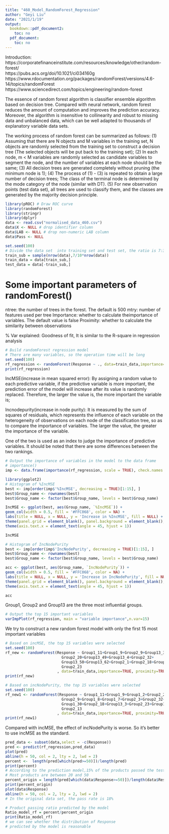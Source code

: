 ---
title: "460_Model_RandomForest_Regression"
author: "Geyi Liu"
date: "2021/1/19"
output:
  bookdown::pdf_document2:
    toc: no
  pdf_document:
    toc: no
---

Introduction:
https://corporatefinanceinstitute.com/resources/knowledge/other/random-forest/  
https://pubs.acs.org/doi/10.1021/ci034160g  
https://www.rdocumentation.org/packages/randomForest/versions/4.6-14/topics/randomForest  
https://www.sciencedirect.com/topics/engineering/random-forest  

The essence of random forest algorithm is classifier ensemble algorithm based on decision tree. Compared with neural network, random forest reduces the amount of computation and improves the prediction accuracy. Moreover, the algorithm is insensitive to collinearity and robust to missing data and unbalanced data, which can be well adapted to thousands of explanatory variable data sets.

The working process of random forest can be summarized as follows:
(1)	Assuming that there are N objects and M variables in the training set, N objects are randomly selected from the training set to construct a decision tree (The selected objects will be put back to the training set);
(2)	In each node, m < M variables are randomly selected as candidate variables to segment the node, and the number of variables at each node should be the same;
(3)	All decision trees are generated completely without pruning (the minimum node is 1);
(4)	The process of (1) - (3) is repeated to obtain a large number of decision trees; The class of the terminal node is determined by the mode category of the node (similar with DT).
(5)	For new observation points (test data set), all trees are used to classify them, and the classes are generated by the majority decision principle.


```{r}
library(pROC) # Draw ROC curve
library(randomForest)
library(stringr)
library(dplyr)
data <- read.csv("normalised_data_460.csv")
data$X <- NULL # drop identifier column
data$LAB <- NULL # drop non-numeric LAB column
data$Pass <- NULL 
```

```{r}
set.seed(100)
# Divide the data set  into training set and test set, the ratio is 7:3
train_sub = sample(nrow(data),7/10*nrow(data))
train_data = data[train_sub,]
test_data = data[-train_sub,]
```


# Some important parameters of randomForest()

ntree: the number of trees in the forest. The default is 500
mtry: number of features used per tree
Importance: whether to calculate theimportance of variables. The default value is false
Proximity: whether to calculate the similarity between observations

% Var explained: Goodness of fit,
It is similar to the R-square in regression analysis


```{r}
# Build randomForest regression model
# There are many variables, so the operation time will be long
set.seed(100)
rf_regression <- randomForest(Response ~ ., data=train_data,importance=TRUE, proximity=TRUE)
print(rf_regression)
```

IncMSE(increase in mean squared error):  By assigning a random value to each predictive variable, if the predictive variable is more important, the prediction error of the model will increase after its value is randomly replaced. Therefore, the larger the value is, the more important the variable is;

Incnodepurity(increase in node purity): It is measured by the sum of squares of residuals, which represents the influence of each variable on the heterogeneity of observations on each node of the classification tree, so as to compare the importance of variables. The larger the value, the greater the importance of the variable.

One of the two is used as an index to judge the importance of predictive variables. It should be noted that there are some differences between the two rankings.


```{r}
# Output the importance of variables in the model to the data frame
# importance()
imp <- data.frame(importance(rf_regression, scale = TRUE), check.names = FALSE)
```


```{r}
library(ggplot2)
# Histogram of %IncMSE
best <- imp[order(imp$'%IncMSE', decreasing = TRUE)[1:15], ]
best$Group_name <- rownames(best)
best$Group_name <- factor(best$Group_name, levels = best$Group_name)

IncMSE <- ggplot(best, aes(Group_name, `%IncMSE`)) +
geom_col(width = 0.5, fill = '#FFC068', color = NA) +
labs(title = NULL, x = NULL, y = 'Increase in %IncMSE', fill = NULL) +
theme(panel.grid = element_blank(), panel.background = element_blank(), axis.line = element_line(colour = 'black')) +
theme(axis.text.x = element_text(angle = 45, hjust = 1))

IncMSE
```

```{r}
# Histogram of IncNodePurity
best <- imp[order(imp$'IncNodePurity', decreasing = TRUE)[1:15], ]
best$Group_name <- rownames(best)
best$Group_name <- factor(best$Group_name, levels = best$Group_name)

acc <- ggplot(best, aes(Group_name, `IncNodePurity`)) +
geom_col(width = 0.5, fill = '#FFC068', color = NA) +
labs(title = NULL, x = NULL, y = 'Increase in IncNodePurity', fill = NULL) +
theme(panel.grid = element_blank(), panel.background = element_blank(), axis.line = element_line(colour = 'black')) +
theme(axis.text.x = element_text(angle = 45, hjust = 1))

acc
```
Group1, Group2 and Group13 are the three most influential groups.

```{r}
# Output the top 15 important variables
varImpPlot(rf_regression, main = "variable importance",n.var=15)
```

We try to construct a new random forest model with only the first 15 most important variables
```{r}
# Based on incMSE, the top 15 variables were selected
set.seed(100)
rf_new <- randomForest(Response ~ Group1_11+Group1_9+Group2_9+Group13_3+Group2_3+
                         Group2_20+Group13_49+Group13_4+Group2_32+
                         Group13_50+Group13_62+Group2_1+Group2_18+Group6_6+
                         Group2_23
                       , data=train_data,importance=TRUE, proximity=TRUE)
print(rf_new)
```

```{r}
# Based on incNodePurity, the top 15 variables were selected
set.seed(100)
rf_new1 <- randomForest(Response ~ Group1_11+Group1_9+Group1_2+Group2_20+
                         Group2_9+Group1_8+Group1_7+Group2_3+Group2_32+
                         Group1_30+Group2_18+Group13_3+Group2_23+Group1_29+
                         Group2_13
                       , data=train_data,importance=TRUE, proximity=TRUE)
print(rf_new1)
```
Compared with incMSE, the effect of incNodePurity is worse. So it's better to use incMSE as the standard.

```{r}
pred_data <- subset(data,select = -c(Response))
pred <- predict(rf_regression,pred_data)
plot(pred)
abline(h = 50, col = 2, lty = 2, lwd = 2)
percent <-  length(pred[which(pred>=50)])/length(pred)
print(percent)
# According to the prediction model,15% of the products passed the test
# Most products are between 20 and 50
percent_origin = length(pred[which(data$Response>=50)])/length(data$Response)
print(percent_origin)
plot(data$Response)
abline(h = 50, col = 2, lty = 2, lwd = 2)
# In the original data set, the pass rate is 18%

# Product passing ratio predicted by the model
Ratio_model_rf = percent/percent_origin
print(Ratio_model_rf)
# we can see whether the distribution of Response 
# predicted by the model is reasonable
```


